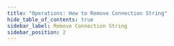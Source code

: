 ```yaml
---
title: "Operations: How to Remove Connection String"
hide_table_of_contents: true
sidebar_label: Remove Connection String
sidebar_position: 2
---
```





<LanguageSwitcher supportedLanguages={supportedLanguages} />

<LanguageContent language="csharp">
   <RemoveConnectionStringCsharp />
</LanguageContent>

<LanguageContent language="java">
   <RemoveConnectionStringJava />
</LanguageContent>


<!---
### Connection Strings
- [Get](../../../../client-api/operations/maintenance/connection-strings/get-connection-string)
- [Add](../../../../client-api/operations/maintenance/connection-strings/add-connection-string)


-->